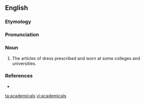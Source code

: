 ==English==

===Etymology===
{{suffix|academic|al}}

===Pronunciation===
{{a|US}} {{IPA|/ˌæk.əˈdɛm.ɪ.kl̩z/}}

===Noun===
{{en-plural noun}}

# {{context|British}} The articles of dress prescribed and worn at some colleges and universities.

===References===
* {{R:Webster 1913}}

[[ta:academicals]]
[[vi:academicals]]